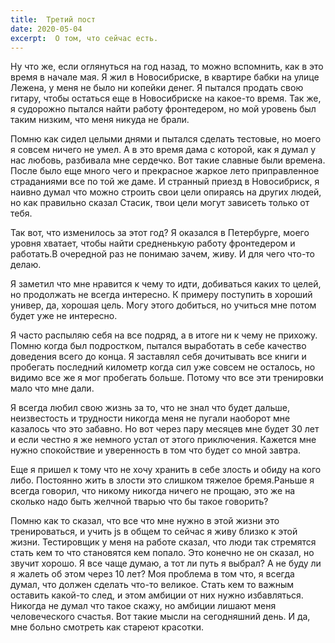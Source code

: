 ```yaml
---
title:  Третий пост
date: 2020-05-04
excerpt:  О том, что сейчас есть.
---
```



Ну что же, если оглянуться на год назад, то можно вспомнить, как в это время в начале мая. Я жил в Новосибриске, в квартире бабки на улице Лежена, у меня не было ни копейки денег. Я пытался продать свою гитару, чтобы остаться еще в Новосибриске на какое-то время. Так же, я судорожно пытался найти работу фронтедером, но мой уровень был таким низким, что меня никуда не брали.

Помню как сидел целыми днями и пытался сделать тестовые, но моего я совсем ничего не умел. А в это время дама с которой, как я думал у нас любовь, разбивала мне сердечко. Вот такие славные были времена. После было еще много чего и прекрасное жаркое лето приправленное страданиями все по той же даме. И странный приезд в Новосибриск, я наивно думал что можно строить свои цели опираясь на других людей, но как правильно сказал Стасик, твои цели могут зависеть только от тебя.

Так вот, что изменилось за этот год? Я оказался в Петербурге, моего уровня хватает, чтобы найти средненькую работу фронтедером и работать.В очередной раз не понимаю зачем, живу. И для чего что-то делаю.

Я заметил что мне нравится к чему то идти, добиваться каких то целей, но продолжать не всегда интересно. К примеру поступить в хороший универ, да, хорошая цель. Могу этого добиться, но учиться мне потом будет уже не интересно. 

Я часто распыляю себя на все подряд, а в итоге ни к чему не прихожу. Помню когда был подростком, пытался выработать в себе качество доведения всего до конца. Я заставлял себя дочитывать все книги и пробегать последний километр когда сил уже совсем не осталось, но видимо все же я мог пробегать больше. Потому что все эти тренировки мало что мне дали.


Я всегда любил свою жизнь за то, что не знал что будет дальше, неизвестость и трудности никогда меня не пугали наоборот мне казалось что это забавно. Но вот через пару месяцев мне будет 30 лет и если честно я же немного устал от этого приключения. Кажется мне нужно спокойствие и уверенность в том что будет со мной завтра.

Еще я пришел к тому что не хочу хранить в себе злость и обиду на кого либо. Постоянно жить в злости это слишком тяжелое бремя.Раньше я всегда говорил, что никому никогда ничего не прощаю, это же на сколько надо быть желчной тварью что бы такое говорить?

Помню как то сказал, что все что мне нужно в этой жизни это тренироваться, и учить js в общем то сейчас я живу близко к этой жизни.
Тестировщик у меня на работе сказал, что люди так стремятся стать кем то что становятся кем попало. Это конечно не он сказал, но звучит хорошо.
Я все чаще думаю, а тот ли путь я выбрал? А не буду ли я жалеть об этом через 10 лет?
Моя проблема в том что, я всегда думал, что должен сделать что-то великое. Стать кем то важным оставить какой-то след, и этом амбиции от них нужно избавляться. Никогда не думал что такое скажу, но амбиции лишают меня человеческого счастья.
Вот такие мысли на сегодняшний день. И да, мне больно смотреть как стареют красотки.